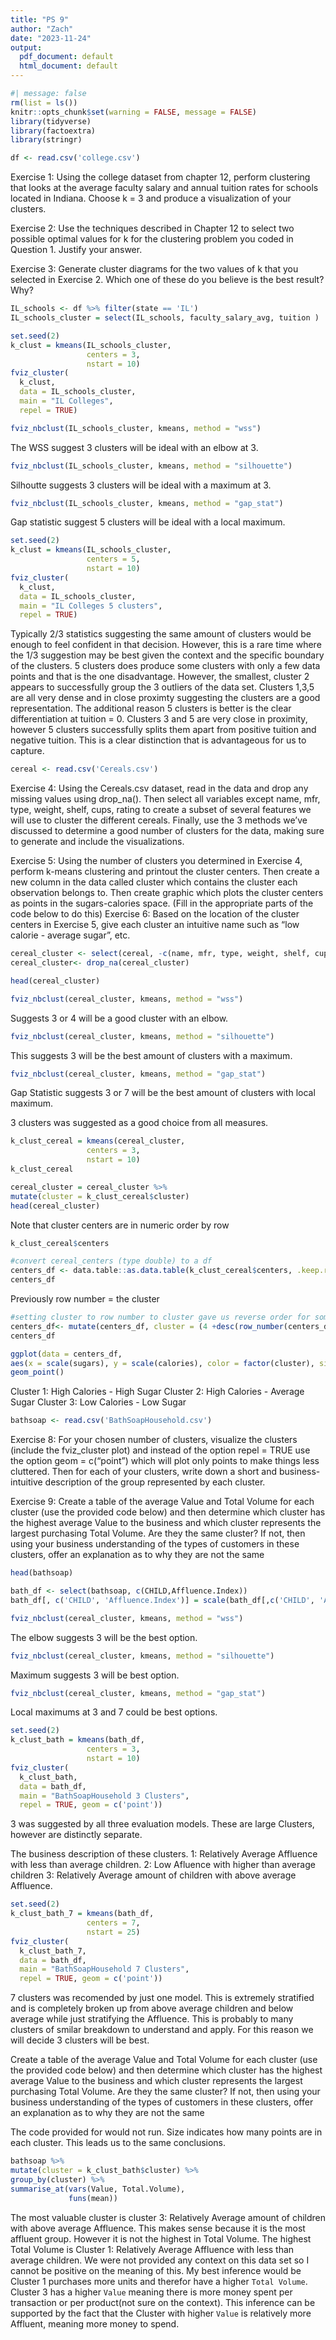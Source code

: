 ```yaml
---
title: "PS 9"
author: "Zach"
date: "2023-11-24"
output:
  pdf_document: default
  html_document: default
---
```


```r
#| message: false
rm(list = ls())
knitr::opts_chunk$set(warning = FALSE, message = FALSE) 
library(tidyverse)
library(factoextra)
library(stringr)


```

```r
df <- read.csv('college.csv')
```

Exercise 1: Using the college dataset from chapter 12, perform clustering that looks at the average faculty salary and annual tuition rates for schools located in Indiana. Choose k = 3 and produce a visualization of your clusters.

Exercise 2: Use the techniques described in Chapter 12 to select two possible optimal values for k for the clustering problem you coded in Question 1. Justify your answer.

Exercise 3: Generate cluster diagrams for the two values of k that you selected in Exercise 2. Which one of these do you believe is the best result? Why?

```r
IL_schools <- df %>% filter(state == 'IL') 
IL_schools_cluster = select(IL_schools, faculty_salary_avg, tuition )

```

```r
set.seed(2)
k_clust = kmeans(IL_schools_cluster,
                 centers = 3,
                 nstart = 10)
fviz_cluster(
  k_clust,
  data = IL_schools_cluster,
  main = "IL Colleges",
  repel = TRUE)
```

```r
fviz_nbclust(IL_schools_cluster, kmeans, method = "wss")
```

The WSS suggest 3 clusters will be ideal with an elbow at 3.

```r
fviz_nbclust(IL_schools_cluster, kmeans, method = "silhouette")


```

Silhoutte suggests 3 clusters will be ideal with a maximum at 3.

```r
fviz_nbclust(IL_schools_cluster, kmeans, method = "gap_stat")
```

Gap statistic suggest 5 clusters will be ideal with a local maximum.

```r
set.seed(2)
k_clust = kmeans(IL_schools_cluster,
                 centers = 5,
                 nstart = 10)
fviz_cluster(
  k_clust,
  data = IL_schools_cluster,
  main = "IL Colleges 5 clusters",
  repel = TRUE)
```

Typically 2/3 statistics suggesting the same amount of clusters would be enough to feel confident in that decision. However, this is a rare time where the 1/3 suggestion may be best given the context and the specific boundary of the clusters. 5 clusters does produce some clusters with only a few data points and that is the one disadvantage. However, the smallest, cluster 2 appears to successfully group the 3 outliers of the data set. Clusters 1,3,5 are all very dense and in close proximty suggesting the clusters are a good representation. The additional reason 5 clusters is better is the clear differentiation at tuition = 0. Clusters 3 and 5 are very close in proximity, however 5 clusters successfully splits them apart from positive tuition and negative tuition. This is a clear distinction that is advantageous for us to capture.

```r
cereal <- read.csv('Cereals.csv')
```

Exercise 4: Using the Cereals.csv dataset, read in the data and drop any missing values using drop_na(). Then select all variables except name, mfr, type, weight, shelf, cups, rating to create a subset of several features we will use to cluster the different cereals. Finally, use the 3 methods we've discussed to determine a good number of clusters for the data, making sure to generate and include the visualizations.

Exercise 5: Using the number of clusters you determined in Exercise 4, perform k-means clustering and printout the cluster centers. Then create a new column in the data called cluster which contains the cluster each observation belongs to. Then create graphic which plots the cluster centers as points in the sugars-calories space. (Fill in the appropriate parts of the code below to do this) Exercise 6: Based on the location of the cluster centers in Exercise 5, give each cluster an intuitive name such as "low calorie - average sugar", etc.

```r
cereal_cluster <- select(cereal, -c(name, mfr, type, weight, shelf, cups, rating))
cereal_cluster<- drop_na(cereal_cluster)
```

```r
head(cereal_cluster)
```

```r
fviz_nbclust(cereal_cluster, kmeans, method = "wss")
```

Suggests 3 or 4 will be a good cluster with an elbow.

```r
fviz_nbclust(cereal_cluster, kmeans, method = "silhouette")
```

This suggests 3 will be the best amount of clusters with a maximum.

```r
fviz_nbclust(cereal_cluster, kmeans, method = "gap_stat")
```

Gap Statistic suggests 3 or 7 will be the best amount of clusters with local maximum.

3 clusters was suggested as a good choice from all measures.

```r
k_clust_cereal = kmeans(cereal_cluster,
                 centers = 3,
                 nstart = 10)
k_clust_cereal
```

```r
cereal_cluster = cereal_cluster %>%
mutate(cluster = k_clust_cereal$cluster)
head(cereal_cluster)
```

Note that cluster centers are in numeric order by row

```r
k_clust_cereal$centers
```

```r
#convert cereal_centers (type double) to a df
centers_df <- data.table::as.data.table(k_clust_cereal$centers, .keep.rownames = "word")
centers_df
```

Previously row number = the cluster

```r
#setting cluster to row number to cluster gave us reverse order for some reason. The arithmetic in the below line fixes that 
centers_df<- mutate(centers_df, cluster = (4 +desc(row_number(centers_df))))
centers_df
```

```r
ggplot(data = centers_df,
aes(x = scale(sugars), y = scale(calories), color = factor(cluster), size=2.5)) +
geom_point()
```

Cluster 1: High Calories - High Sugar Cluster 2: High Calories - Average Sugar Cluster 3: Low Calories - Low Sugar

```r
bathsoap <- read.csv('BathSoapHousehold.csv')
```

Exercise 8: For your chosen number of clusters, visualize the clusters (include the fviz_cluster plot) and instead of the option repel = TRUE use the option geom = c("point") which will plot only points to make things less cluttered. Then for each of your clusters, write down a short and business-intuitive description of the group represented by each cluster.

Exercise 9: Create a table of the average Value and Total Volume for each cluster (use the provided code below) and then determine which cluster has the highest average Value to the business and which cluster represents the largest purchasing Total Volume. Are they the same cluster? If not, then using your business understanding of the types of customers in these clusters, offer an explanation as to why they are not the same

```r
head(bathsoap) 
```

```r
bath_df <- select(bathsoap, c(CHILD,Affluence.Index))
bath_df[, c('CHILD', 'Affluence.Index')] = scale(bath_df[,c('CHILD', 'Affluence.Index')])
```

```r
fviz_nbclust(cereal_cluster, kmeans, method = "wss")
```

The elbow suggests 3 will be the best option.

```r
fviz_nbclust(cereal_cluster, kmeans, method = "silhouette")
```

Maximum suggests 3 will be best option.

```r
fviz_nbclust(cereal_cluster, kmeans, method = "gap_stat")
```

Local maximums at 3 and 7 could be best options.

```r
set.seed(2)
k_clust_bath = kmeans(bath_df,
                 centers = 3,
                 nstart = 10)
fviz_cluster(
  k_clust_bath,
  data = bath_df,
  main = "BathSoapHousehold 3 Clusters",
  repel = TRUE, geom = c('point'))
```

3 was suggested by all three evaluation models. These are large Clusters, however are distinctly separate.

The business description of these clusters. 1: Relatively Average Affluence with less than average children. 2: Low Afluence with higher than average children 3: Relatively Average amount of children with above average Affluence.

```r
set.seed(2)
k_clust_bath_7 = kmeans(bath_df,
                 centers = 7,
                 nstart = 25)
fviz_cluster(
  k_clust_bath_7,
  data = bath_df,
  main = "BathSoapHousehold 7 Clusters",
  repel = TRUE, geom = c('point'))
```

7 clusters was recomended by just one model. This is extremely stratified and is completely broken up from above average children and below average while just stratifying the Affluence. This is probably to many clusters of smilar breakdown to understand and apply. For this reason we will decide 3 clusters will be best.

Create a table of the average Value and Total Volume for each cluster (use the provided code below) and then determine which cluster has the highest average Value to the business and which cluster represents the largest purchasing Total Volume. Are they the same cluster? If not, then using your business understanding of the types of customers in these clusters, offer an explanation as to why they are not the same

The code provided for would not run. Size indicates how many points are in each cluster. This leads us to the same conclusions.

```r
bathsoap %>%
mutate(cluster = k_clust_bath$cluster) %>%
group_by(cluster) %>%
summarise_at(vars(Value, Total.Volume),
             funs(mean))

```

The most valuable cluster is cluster 3: Relatively Average amount of children with above average Affluence. This makes sense because it is the most affluent group. However it is not the highest in Total Volume. The highest Total Volume is Cluster 1: Relatively Average Affluence with less than average children. We were not provided any context on this data set so I cannot be positive on the meaning of this. My best inference would be Cluster 1 purchases more units and therefor have a higher `Total Volume`. Cluster 3 has a higher `Value` meaning there is more money spent per transaction or per product(not sure on the context). This inference can be supported by the fact that the Cluster with higher `Value` is relatively more Affluent, meaning more money to spend.
